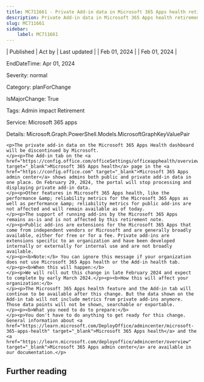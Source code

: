 ```yaml
---
title: MC711661 - Private Add-in data in Microsoft 365 Apps health retirement
description: Private Add-in data in Microsoft 365 Apps health retirement
slug: MC711661
sidebar:
    label: MC711661
---
```



| Published | Act by | Last updated |
| Feb 01, 2024 |  | Feb 01, 2024 |

EndDateTime: Apr 01, 2024

Severity: normal

Category: planForChange

IsMajorChange: True

Tags: Admin impact Retirement

Service: Microsoft 365 apps

Details: Microsoft.Graph.PowerShell.Models.MicrosoftGraphKeyValuePair

```
<p>The private add-in data on the Microsoft 365 Apps Health dashboard will be discontinued by Microsoft.
</p><p>The Add-in tab on the <a href="https://config.office.com/officeSettings/officeapphealth/overview" target="_blank">Microsoft 365 Apps health</a> page in the <a href="https://config.office.com" target="_blank">Microsoft 365 Apps admin center</a> shows admins both public and private add-in data in one place. On February 29, 2024, the portal will stop processing and displaying private add-in data.
</p><p>Other features in Microsoft 365 Apps health, like the performance &amp; reliability metrics for the Microsoft 365 Apps as well as performance &amp; reliability metrics for public add-ins are not affected and will remain available as of today.
</p><p>The support of running add-ins by the Microsoft 365 Apps remains as-is and is not affected by this retirement note.
</p><p>Public add-ins are extensions for the Microsoft 365 Apps that come from independent vendors or Microsoft and are generally broadly available, either for free or for a fee. Private add-ins are extensions specific to an organization and have been developed internally or externally for internal use and are not broadly available.
</p><p><b>Note:</b> You can ignore this message if your organization does not use Microsoft 365 Apps health or the Add-in health tab.
</p><p><b>When this will happen:</b>
</p><p>We will roll out this change in late February 2024 and expect to complete by early March 2024.</p><p><b>How this will affect your organization:</b>
</p><p>The Microsoft 365 Apps health feature and the Add-in tab will continue to be available after this change. But the data shown on the Add-in tab will not include metrics from private add-ins anymore. Those data points will not be shown, searchable or exportable.
</p><p><b>What you need to do to prepare:</b>
</p><p>You don't have to do anything to get ready for this change. General information about <a href="https://learn.microsoft.com/DeployOffice/admincenter/microsoft-365-apps-health" target="_blank">Microsoft 365 Apps health</a> and the <a href="https://learn.microsoft.com/deployoffice/admincenter/overview" target="_blank">Microsoft 365 Apps admin center</a> are available in our documentation.</p>
```

## Further reading
